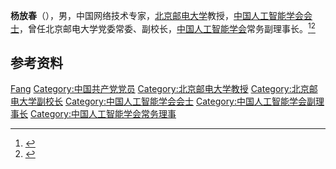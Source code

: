 '''杨放春'''（{{bd|1957年|3月|}}），男，中国网络技术专家，[[北京邮电大学|北京邮电大学]]教授，[[中国人工智能学会会士|中国人工智能学会会士]]，曾任北京邮电大学党委常委、副校长，[[中国人工智能学会|中国人工智能学会]]常务副理事长。<ref>{{Cite web|title=北邮党委书记：被通报的“小金库”问题触目惊心|url=http://politics.people.com.cn/n/2015/1202/c1001-27880868.html|accessdate=2021-01-31|work=人民网|archive-date=2021-02-06|archive-url=https://web.archive.org/web/20210206111337/http://politics.people.com.cn/n/2015/1202/c1001-27880868.html|dead-url=no}}</ref><ref>{{Cite web|title=杨放春|url=http://www.wuwenjunkejijiang.cn/wj/expertinfoj.aspx?pkid=10582|accessdate=2021-01-31|work=吴文俊人工智能科学技术奖|archive-date=2021-02-05|archive-url=https://web.archive.org/web/20210205032938/http://www.wuwenjunkejijiang.cn/wj/expertinfoj.aspx?pkid=10582|dead-url=no}}</ref>

== 参考资料 ==
{{reflist}}

{{中国人工智能学会会士}}
{{Navboxes
| title  = 杨放春在[[中国人工智能学会|中国人工智能学会]]的职务
| list1  =
{{中国人工智能学会第七届理事会}}
{{中国人工智能学会第八届理事会}}
}}

{{Authority control}}
{{DEFAULTSORT:Yang杨}}
[[Category:杨姓|Fang]]
[[Category:中国共产党党员|Category:中国共产党党员]]
[[Category:北京邮电大学教授|Category:北京邮电大学教授]]
[[Category:北京邮电大学副校长|Category:北京邮电大学副校长]]
[[Category:中国人工智能学会会士|Category:中国人工智能学会会士]]
[[Category:中国人工智能学会副理事长|Category:中国人工智能学会副理事长]]
[[Category:中国人工智能学会常务理事|Category:中国人工智能学会常务理事]]

{{中国人物小作品}}